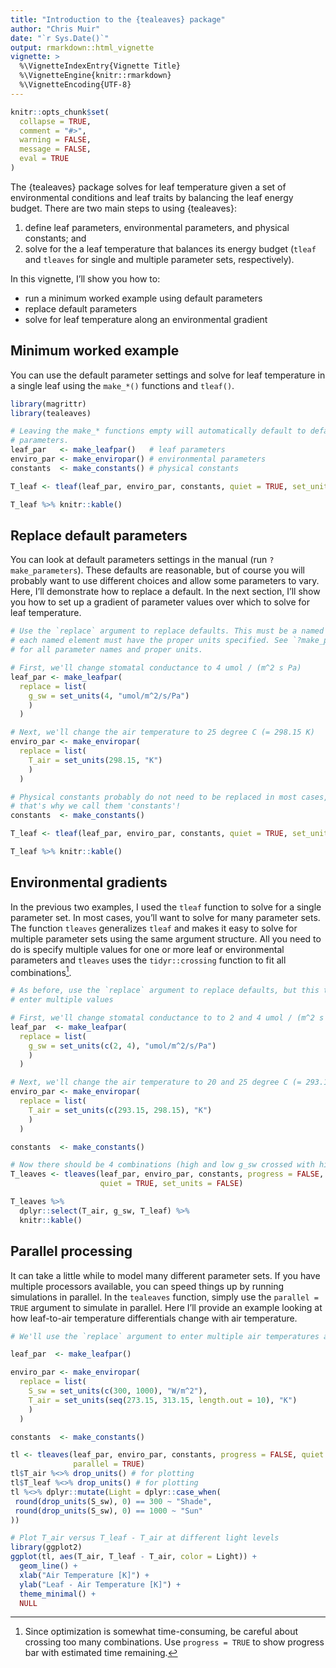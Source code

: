 ```yaml
---
title: "Introduction to the {tealeaves} package"
author: "Chris Muir"
date: "`r Sys.Date()`"
output: rmarkdown::html_vignette
vignette: >
  %\VignetteIndexEntry{Vignette Title}
  %\VignetteEngine{knitr::rmarkdown}
  %\VignetteEncoding{UTF-8}
---
```


```r
knitr::opts_chunk$set(
  collapse = TRUE,
  comment = "#>",
  warning = FALSE,
  message = FALSE,
  eval = TRUE
)
```

The {tealeaves} package solves for leaf temperature given a set of environmental conditions and leaf traits by balancing the leaf energy budget. There are two main steps to using {tealeaves}:

1. define leaf parameters, environmental parameters, and physical constants; and 
2. solve for the a leaf temperature that balances its energy budget (`tleaf` and `tleaves` for single and multiple parameter sets, respectively).

In this vignette, I'll show you how to:

- run a minimum worked example using default parameters
- replace default parameters
- solve for leaf temperature along an environmental gradient

## Minimum worked example

You can use the default parameter settings and solve for leaf temperature in a single leaf using the `make_*()` functions and `tleaf()`.

```r

library(magrittr)
library(tealeaves)

# Leaving the make_* functions empty will automatically default to defaults
# parameters.
leaf_par   <- make_leafpar()   # leaf parameters
enviro_par <- make_enviropar() # environmental parameters
constants  <- make_constants() # physical constants

T_leaf <- tleaf(leaf_par, enviro_par, constants, quiet = TRUE, set_units = FALSE)

T_leaf %>% knitr::kable()

```

## Replace default parameters

You can look at default parameters settings in the manual (run `?make_parameters`). These defaults are reasonable, but of course you will probably want to use different choices and allow some parameters to vary. Here, I'll demonstrate how to replace a default. In the next section, I'll show you how to set up a gradient of parameter values over which to solve for leaf temperature.

```r

# Use the `replace` argument to replace defaults. This must be a named list, and
# each named element must have the proper units specified. See `?make_parameters`
# for all parameter names and proper units.

# First, we'll change stomatal conductance to 4 umol / (m^2 s Pa)
leaf_par <- make_leafpar(
  replace = list(
    g_sw = set_units(4, "umol/m^2/s/Pa")
    )
  )

# Next, we'll change the air temperature to 25 degree C (= 298.15 K)
enviro_par <- make_enviropar(
  replace = list(
    T_air = set_units(298.15, "K")
    )
  )

# Physical constants probably do not need to be replaced in most cases,
# that's why we call them 'constants'!
constants  <- make_constants()

T_leaf <- tleaf(leaf_par, enviro_par, constants, quiet = TRUE, set_units = FALSE)

T_leaf %>% knitr::kable()

```

## Environmental gradients

In the previous two examples, I used the `tleaf` function to solve for a single parameter set. In most cases, you'll want to solve for many parameter sets. The function `tleaves` generalizes `tleaf` and makes it easy to solve for multiple parameter sets using the same argument structure. All you need to do is specify multiple values for one or more leaf or environmental parameters and `tleaves` uses the `tidyr::crossing` function to fit all combinations^[Since optimization is somewhat time-consuming, be careful about crossing too many combinations. Use `progress = TRUE` to show progress bar with estimated time remaining.].

```r

# As before, use the `replace` argument to replace defaults, but this time we
# enter multiple values

# First, we'll change stomatal conductance to to 2 and 4 umol / (m^2 s Pa)
leaf_par  <- make_leafpar(
  replace = list(
    g_sw = set_units(c(2, 4), "umol/m^2/s/Pa")
    )
  )

# Next, we'll change the air temperature to 20 and 25 degree C (= 293.15 and 298.15 K)
enviro_par <- make_enviropar(
  replace = list(
    T_air = set_units(c(293.15, 298.15), "K")
    )
  )

constants  <- make_constants()

# Now there should be 4 combinations (high and low g_sw crossed with high and low T_air)
T_leaves <- tleaves(leaf_par, enviro_par, constants, progress = FALSE, 
                    quiet = TRUE, set_units = FALSE)

T_leaves %>% 
  dplyr::select(T_air, g_sw, T_leaf) %>%
  knitr::kable()

```

## Parallel processing

It can take a little while to model many different parameter sets. If you have multiple processors available, you can speed things up by running simulations in parallel. In the `tealeaves` function, simply use the `parallel = TRUE` argument to simulate in parallel. Here I'll provide an example looking at how leaf-to-air temperature differentials change with air temperature.

```r

# We'll use the `replace` argument to enter multiple air temperatures and two light levels

leaf_par  <- make_leafpar()

enviro_par <- make_enviropar(
  replace = list(
    S_sw = set_units(c(300, 1000), "W/m^2"),
    T_air = set_units(seq(273.15, 313.15, length.out = 10), "K")
    )
  )

constants  <- make_constants()

tl <- tleaves(leaf_par, enviro_par, constants, progress = FALSE, quiet = TRUE,
              parallel = TRUE)
tl$T_air %<>% drop_units() # for plotting
tl$T_leaf %<>% drop_units() # for plotting
tl %<>% dplyr::mutate(Light = dplyr::case_when(
 round(drop_units(S_sw), 0) == 300 ~ "Shade",
 round(drop_units(S_sw), 0) == 1000 ~ "Sun"
))

# Plot T_air versus T_leaf - T_air at different light levels
library(ggplot2)
ggplot(tl, aes(T_air, T_leaf - T_air, color = Light)) +
  geom_line() +
  xlab("Air Temperature [K]") +
  ylab("Leaf - Air Temperature [K]") +
  theme_minimal() +
  NULL

```